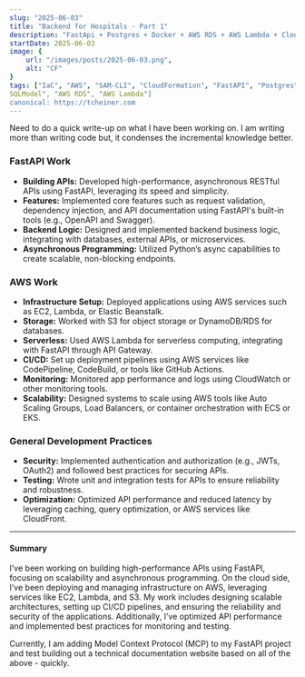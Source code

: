 ```yaml
---
slug: "2025-06-03"
title: "Backend for Hospitals - Part 1"
description: "FastApi + Postgres + Docker + AWS RDS + AWS Lambda + CloudFormation"
startDate: 2025-06-03
image: {
    url: "/images/posts/2025-06-03.png",
    alt: "CF"
}
tags: ["IaC", "AWS", "SAM-CLI", "CloudFormation", "FastAPI", "Postgres", "Mangum", "Python", "Pytest", "Logger",
SQLModel", "AWS RDS", "AWS Lambda"]
canonical: https://tcheiner.com
---
```

Need to do a quick write-up on what I have been working on.  I am writing more than writing code but, it condenses
the incremental knowledge better.


### FastAPI Work
- **Building APIs:** Developed high-performance, asynchronous RESTful APIs using FastAPI, leveraging its speed and simplicity.
- **Features:** Implemented core features such as request validation, dependency injection, and API documentation using FastAPI's
    built-in tools (e.g., OpenAPI and Swagger).
- **Backend Logic:** Designed and implemented backend business logic, integrating with databases, external APIs, or microservices.
- **Asynchronous Programming:** Utilized Python’s async capabilities to create scalable, non-blocking endpoints.

### AWS Work
- **Infrastructure Setup:** Deployed applications using AWS services such as EC2, Lambda, or Elastic Beanstalk.
- **Storage:** Worked with S3 for object storage or DynamoDB/RDS for databases.
- **Serverless:** Used AWS Lambda for serverless computing, integrating with FastAPI through API Gateway.
- **CI/CD:** Set up deployment pipelines using AWS services like CodePipeline, CodeBuild, or tools like GitHub Actions.
- **Monitoring:** Monitored app performance and logs using CloudWatch or other monitoring tools.
- **Scalability:** Designed systems to scale using AWS tools like Auto Scaling Groups, Load Balancers, or container orchestration
    with ECS or EKS.

### General Development Practices
- **Security:** Implemented authentication and authorization (e.g., JWTs, OAuth2) and followed best practices for securing APIs.
- **Testing:** Wrote unit and integration tests for APIs to ensure reliability and robustness.
- **Optimization:** Optimized API performance and reduced latency by leveraging caching, query optimization, or AWS services like CloudFront.

---

#### Summary
I’ve been working on building high-performance APIs using FastAPI, focusing on scalability and asynchronous programming.
On the cloud side, I’ve been deploying and managing infrastructure on AWS, leveraging services like EC2, Lambda, and S3.
My work includes designing scalable architectures, setting up CI/CD pipelines, and ensuring the reliability and security
of the applications. Additionally, I’ve optimized API performance and implemented best practices for monitoring and testing.

Currently, I am adding Model Context Protocol (MCP) to my FastAPI project and test building out a technical
documentation website based on all of the above - quickly.
